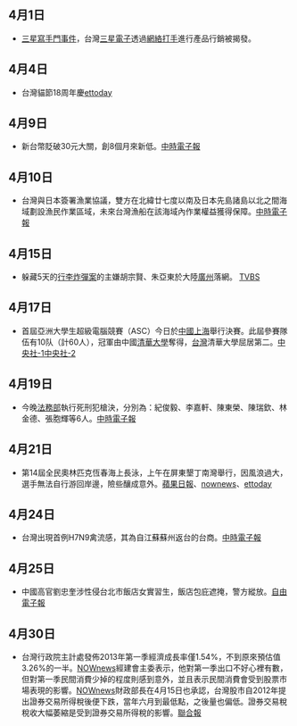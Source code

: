 {{vfd|[[Wikipedia:頁面存廢討論/記錄/2022/06/17#2022年6月臺灣|比較標準]]提刪|date=2022/06/18}}
<noinclude>{{MonthInTaiwan|2013|4}}</noinclude>
==4月1日==
*[[三星寫手門事件|三星寫手門事件]]，台灣[[三星電子|三星電子]]透過[[網絡打手|網絡打手]]進行產品行銷被揭發。

==4月4日==
*台灣貓節18周年慶[http://www.ettoday.net/news/20130404/188431.htm ettoday]{{Wayback|url=http://www.ettoday.net/news/20130404/188431.htm |date=20170206231314 }}

==4月9日==
*新台幣貶破30元大關，創8個月來新低。[https://web.archive.org/web/20130410023802/http://news.chinatimes.com/focus/501013199/112013040900095.html 中時電子報]

==4月10日==
*台灣與日本簽署漁業協議，雙方在北緯廿七度以南及日本先島諸島以北之間海域劃設漁民作業區域，未來台灣漁船在該海域內作業權益獲得保障。[https://web.archive.org/web/20130415235707/http://news.chinatimes.com/focus/501013213/112013041100064.html 中時電子報]

==4月15日==
*躲藏5天的[[行李炸彈案|行李炸彈案]]的主嫌胡宗賢、朱亞東於大陸[[廣州|廣州]]落網。 [http://www.tvbs.com.tw/NEWS/NEWS_LIST.asp?no=chunta660720130416150027 TVBS]{{Wayback|url=http://www.tvbs.com.tw/NEWS/NEWS_LIST.asp?no=chunta660720130416150027 |date=20130420122722 }}

==4月17日==
*首屆亞洲大學生超級電腦競賽（ASC）今日於[[中國|中國]][[上海|上海]]舉行決賽。此屆參賽隊伍有10队（計60人），冠軍由中國[[清華大學|清華大學]]奪得，[[台灣|台灣]]清華大學屈居第二。[https://web.archive.org/web/20160306021100/http://www.cna.com.tw/News/aCN/201304170209-1.aspx 中央社-1][http://www.cna.com.tw/News/FirstNews/201304190047-1.aspx 中央社-2]{{Wayback|url=http://www.cna.com.tw/News/FirstNews/201304190047-1.aspx |date=20160304110649 }}

==4月19日==
*今晚[[中華民國法務部|法務部]]執行死刑犯槍決，分別為：紀俊毅、李嘉軒、陳東榮、陳瑞欽、林金德、張胞輝等6人。[https://web.archive.org/web/20130422082306/http://news.chinatimes.com/politics/11050202/132013041901007.html 中時電子報]

==4月21日==
*第14屆全民奧林匹克恆春海上長泳，上午在屏東墾丁南灣舉行，因風浪過大，選手無法自行游回岸邊，險些釀成意外。[http://www.appledaily.com.tw/appledaily/article/headline/20130422/34968830/%E4%B8%BB%E8%BE%A6%E8%80%85%E5%AE%B32%E5%8D%83%E4%BA%BA%E6%B5%B7%E6%B3%B3%E9%81%87%E9%9A%AA%E6%B5%AA%E5%A4%A7%E7%AB%9F%E9%96%8B%E8%B3%BD2%E5%91%BD%E5%8D%B1 蘋果日報]{{Wayback|url=http://www.appledaily.com.tw/appledaily/article/headline/20130422/34968830/%E4%B8%BB%E8%BE%A6%E8%80%85%E5%AE%B32%E5%8D%83%E4%BA%BA%E6%B5%B7%E6%B3%B3%E9%81%87%E9%9A%AA%E6%B5%AA%E5%A4%A7%E7%AB%9F%E9%96%8B%E8%B3%BD2%E5%91%BD%E5%8D%B1 |date=20160304121754 }}、[http://www.nownews.com/2013/04/21/11937-2928956.htm nownews]{{Wayback|url=http://www.nownews.com/2013/04/21/11937-2928956.htm |date=20130524051804 }}、[http://www.ettoday.net/news/20130422/195449.htm ettoday]{{Wayback|url=http://www.ettoday.net/news/20130422/195449.htm |date=20180930085713 }}

==4月24日==
*台灣出現首例H7N9禽流感，其為自江蘇蘇州返台的台商。[https://web.archive.org/web/20130427092903/http://news.chinatimes.com/focus/130501/132013042401247.html 中時電子報]

==4月25日==
*中國高官劉忠奎涉性侵台北市飯店女實習生，飯店包庇遮掩，警方縱放。[https://web.archive.org/web/20130430055143/http://www.libertytimes.com.tw/2013/new/apr/25/today-so1.htm 自由電子報]

==4月30日==
*台灣行政院主計處發佈2013年第一季經濟成長率僅1.54%，不到原來預估值3.26%的一半。[http://www.nownews.com/2013/04/30/11490-2932721.htm NOWnews]{{Wayback|url=http://www.nownews.com/2013/04/30/11490-2932721.htm |date=20130505152611 }}經建會主委表示，他對第一季出口不好心裡有數，但對第一季民間消費少掉的程度則感到意外，並且表示民間消費會受到股票市場表現的影響。[http://www.nownews.com/2013/04/30/320-2933090.htm NOWnews]{{Wayback|url=http://www.nownews.com/2013/04/30/320-2933090.htm |date=20130510023122 }}財政部長在4月15日也承認，台灣股市自2012年提出證券交易所得稅後便下跌，當年六月到最低點，之後量也偏低。證券交易稅稅收大幅萎縮是受到證券交易所得稅的影響。[http://udn.com/NEWS/BREAKINGNEWS/BREAKINGNEWS6/7831839.shtml 聯合報]{{dead link|date=十一月 2017 |bot=InternetArchiveBot }}

<noinclude>
{{Portal:台灣新聞動態/Footer}}
</noinclude>